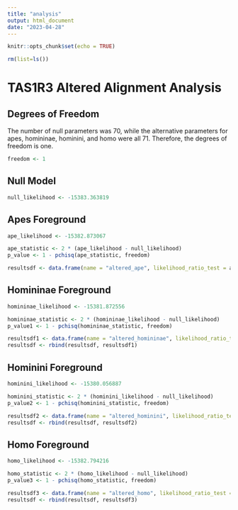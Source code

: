 ```yaml
---
title: "analysis"
output: html_document
date: "2023-04-28"
---
```


```r
knitr::opts_chunk$set(echo = TRUE)
```

```r
rm(list=ls())
```


# TAS1R3 Altered Alignment Analysis 

## Degrees of Freedom 
The number of null parameters was 70, while the alternative parameters for apes, homininae, hominini, and homo were all 71. Therefore, the degrees of freedom is one. 
```r
freedom <- 1 
```

## Null Model
```r
null_likelihood <- -15383.363819
```

## Apes Foreground 
```r
ape_likelihood <- -15382.873067 

ape_statistic <- 2 * (ape_likelihood - null_likelihood)
p_value <- 1 - pchisq(ape_statistic, freedom) 

resultsdf <- data.frame(name = "altered_ape", likelihood_ratio_test = ape_statistic, p_value = p_value)
```

## Homininae Foreground
```r
homininae_likelihood <- -15381.872556

homininae_statistic <- 2 * (homininae_likelihood - null_likelihood)
p_value1 <- 1 - pchisq(homininae_statistic, freedom) 

resultsdf1 <- data.frame(name = "altered_homininae", likelihood_ratio_test = homininae_statistic, p_value = p_value1)
resultsdf <- rbind(resultsdf, resultsdf1)
```

## Hominini Foreground
```r
hominini_likelihood <- -15380.056887

hominini_statistic <- 2 * (hominini_likelihood - null_likelihood)
p_value2 <- 1 - pchisq(hominini_statistic, freedom) 

resultsdf2 <- data.frame(name = "altered_hominini", likelihood_ratio_test = hominini_statistic, p_value = p_value2)
resultsdf <- rbind(resultsdf, resultsdf2)
```

## Homo Foreground
```r
homo_likelihood <- -15382.794216

homo_statistic <- 2 * (homo_likelihood - null_likelihood)
p_value3 <- 1 - pchisq(homo_statistic, freedom) 

resultsdf3 <- data.frame(name = "altered_homo", likelihood_ratio_test = homo_statistic, p_value = p_value3)
resultsdf <- rbind(resultsdf, resultsdf3)
```










